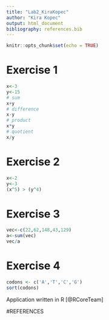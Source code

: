 ```yaml
---
title: "Lab2_KiraKopec"
author: "Kira Kopec"
output: html_document
bibliography: references.bib
---
```


```r
knitr::opts_chunk$set(echo = TRUE)
```

# Exercise 1
```r
x<-3
y<-15
# sum 
x+y
# difference 
x-y
# product
x*y
# quotient
x/y
```


# Exercise 2
```r
x<-2
y<-3
(x^5) > (y^4) 
```


# Exercise 3
```r
vec<-c(22,62,148,43,129)
a<-sum(vec)
vec/a
```

# Exercise 4 
```r
codons <- c('A','T','C','G')
sort(codons)
```

Application written in R [@RCoreTeam] 

#REFERENCES


